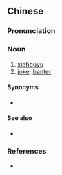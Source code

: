 {{also|孽谲仔话}}
==Chinese==
{{zh-forms|s=孽谲仔话|type=31|alt=孽詰仔話,孽歇仔話}}

===Pronunciation===
{{zh-pron
|mn=tw:gia̍t-khiat-仔-ōe
|cat=n
}}

===Noun===
{{zh-noun}} {{tcx|Taiwan|_|Min Nan|lang=zh}}

# [[xiehouyu]]
# [[joke]]; [[banter]]

====Synonyms====
* {{sense|xiehouyu}} {{zh-l|歇後語}}

====See also====
* {{zh-l|俗語}}

===References===
* {{thcwd|12997}}